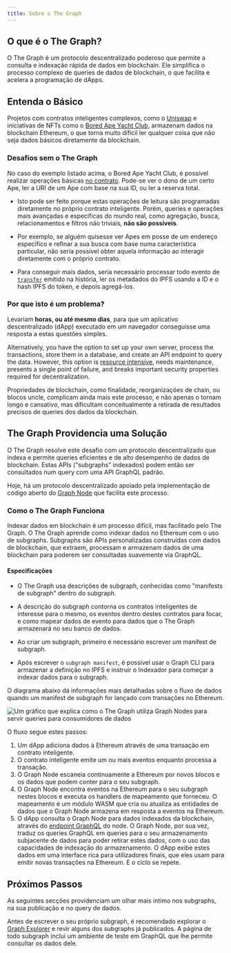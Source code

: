 ```yaml
---
title: Sobre o The Graph
---
```


## O que é o The Graph?

O The Graph é um protocolo descentralizado poderoso que permite a consulta e indexação rápida de dados em blockchain. Ele simplifica o processo complexo de queries de dados de blockchain, o que facilita e acelera a programação de dApps.

## Entenda o Básico

Projetos com contratos inteligentes complexos, como o [Uniswap](https://uniswap.org/) e iniciativas de NFTs como o [Bored Ape Yacht Club](https://boredapeyachtclub.com/), armazenam dados na blockchain Ethereum, o que torna muito difícil ler qualquer coisa que não seja dados básicos diretamente da blockchain.

### Desafios sem o The Graph

No caso do exemplo listado acima, o Bored Ape Yacht Club, é possível realizar operações básicas [no contrato](https://etherscan.io/address/0xbc4ca0eda7647a8ab7c2061c2e118a18a936f13d#code). Pode-se ver o dono de um certo Ape, ler a URI de um Ape com base na sua ID, ou ler a reserva total.

- Isto pode ser feito porque estas operações de leitura são programadas diretamente no próprio contrato inteligente. Porém, queries e operações mais avançadas e específicas do mundo real, como agregação, busca, relacionamentos e filtros não triviais, **não são possíveis**.

- Por exemplo, se alguém quisesse ver Apes em posse de um endereço específico e refinar a sua busca com base numa característica particular, não seria possível obter aquela informação ao interagir diretamente com o próprio contrato.

- Para conseguir mais dados, seria necessário processar todo evento de [`transfer`](https://etherscan.io/address/0xbc4ca0eda7647a8ab7c2061c2e118a18a936f13d#code#L1746) emitido na história, ler os metadados do IPFS usando a ID e o hash IPFS do token, e depois agregá-los.

### Por que isto é um problema?

Levariam **horas, ou até mesmo dias**, para que um aplicativo descentralizado (dApp) executado em um navegador conseguisse uma resposta a estas questões simples.

Alternatively, you have the option to set up your own server, process the transactions, store them in a database, and create an API endpoint to query the data. However, this option is [resource intensive](/resources/benefits/), needs maintenance, presents a single point of failure, and breaks important security properties required for decentralization.

Propriedades de blockchain, como finalidade, reorganizações de chain, ou blocos uncle, complicam ainda mais este processo, e não apenas o tornam longo e cansativo, mas dificultam conceitualmente a retirada de resultados precisos de queries dos dados da blockchain.

## The Graph Providencia uma Solução

O The Graph resolve este desafio com um protocolo descentralizado que indexa e permite queries eficientes e de alto desempenho de dados de blockchain. Estas APIs ("subgraphs" indexados) podem então ser consultados num query com uma API GraphQL padrão.

Hoje, há um protocolo descentralizado apoiado pela implementação de código aberto do [Graph Node](https://github.com/graphprotocol/graph-node) que facilita este processo.

### Como o The Graph Funciona

Indexar dados em blockchain é um processo difícil, mas facilitado pelo The Graph. O The Graph aprende como indexar dados no Ethereum com o uso de subgraphs. Subgraphs são APIs personalizadas construídas com dados de blockchain, que extraem, processam e armazenam dados de uma blockchain para poderem ser consultadas suavemente via GraphQL.

#### Especificações

- O The Graph usa descrições de subgraph, conhecidas como "manifests de subgraph" dentro do subgraph.

- A descrição do subgraph contorna os contratos inteligentes de interesse para o mesmo, os eventos dentro destes contratos para focar, e como mapear dados de evento para dados que o The Graph armazenará no seu banco de dados.

- Ao criar um subgraph, primeiro é necessário escrever um manifest de subgraph.

- Após escrever o `subgraph manifest`, é possível usar o Graph CLI para armazenar a definição no IPFS e instruir o Indexador para começar a indexar dados para o subgraph.

O diagrama abaixo dá informações mais detalhadas sobre o fluxo de dados quando um manifest de subgraph for lançado com transações no Ethereum.

![Um gráfico que explica como o The Graph utiliza Graph Nodes para servir queries para consumidores de dados](/img/graph-dataflow.png)

O fluxo segue estes passos:

1.  Um dApp adiciona dados à Ethereum através de uma transação em contrato inteligente.
2.  O contrato inteligente emite um ou mais eventos enquanto processa a transação.
3.  O Graph Node escaneia continuamente a Ethereum por novos blocos e os dados que podem conter para o seu subgraph.
4.  O Graph Node encontra eventos na Ethereum para o seu subgraph nestes blocos e executa os handlers de mapeamento que forneceu. O mapeamento é um módulo WASM que cria ou atualiza as entidades de dados que o Graph Node armazena em resposta a eventos na Ethereum.
5.  O dApp consulta o Graph Node para dados indexados da blockchain, através do [endpoint GraphQL](https://graphql.org/learn/) do node. O Graph Node, por sua vez, traduz os queries GraphQL em queries para o seu armazenamento subjacente de dados para poder retirar estes dados, com o uso das capacidades de indexação do armazenamento. O dApp exibe estes dados em uma interface rica para utilizadores finais, que eles usam para emitir novas transações na Ethereum. E o ciclo se repete.

## Próximos Passos

As seguintes secções providenciam um olhar mais íntimo nos subgraphs, na sua publicação e no query de dados.

Antes de escrever o seu próprio subgraph, é recomendado explorar o [Graph Explorer](https://thegraph.com/explorer) e revir alguns dos subgraphs já publicados. A página de todo subgraph inclui um ambiente de teste em GraphQL que lhe permite consultar os dados dele.
